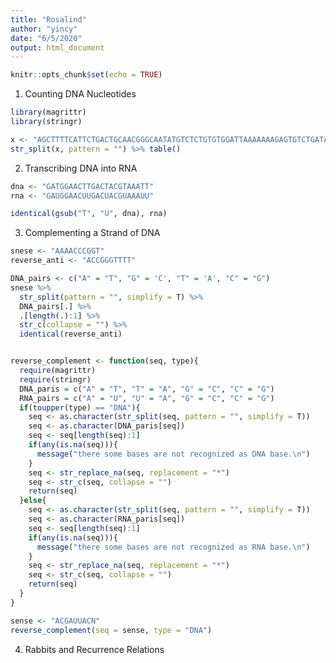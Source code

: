 ```yaml
---
title: "Rosalind"
author: "yincy"
date: "6/5/2020"
output: html_document
---
```


```r
knitr::opts_chunk$set(echo = TRUE)
```

1. Counting DNA Nucleotides  
```r
library(magrittr)
library(stringr)

x <- "AGCTTTTCATTCTGACTGCAACGGGCAATATGTCTCTGTGTGGATTAAAAAAAGAGTGTCTGATAGCAGC"
str_split(x, pattern = "") %>% table()
```

2. Transcribing DNA into RNA  
```r
dna <- "GATGGAACTTGACTACGTAAATT"
rna <- "GAUGGAACUUGACUACGUAAAUU"

identical(gsub("T", "U", dna), rna)
```

3. Complementing a Strand of DNA  
```r
snese <- "AAAACCCGGT"
reverse_anti <- "ACCGGGTTTT"

DNA_pairs <- c("A" = "T", "G" = 'C', "T" = 'A', "C" = "G")
snese %>% 
  str_split(pattern = "", simplify = T) %>% 
  DNA_pairs[.] %>% 
  .[length(.):1] %>% 
  str_c(collapse = "") %>% 
  identical(reverse_anti)


reverse_complement <- function(seq, type){
  require(magrittr)
  require(stringr)
  DNA_paris = c("A" = "T", "T" = "A", "G" = "C", "C" = "G")
  RNA_pairs = c("A" = "U", "U" = "A", "G" = "C", "C" = "G")
  if(toupper(type) == "DNA"){
    seq <- as.character(str_split(seq, pattern = "", simplify = T))
    seq <- as.character(DNA_paris[seq])
    seq <- seq[length(seq):1]
    if(any(is.na(seq))){
      message("there some bases are not recognized as DNA base.\n")
    }
    seq <- str_replace_na(seq, replacement = "*")
    seq <- str_c(seq, collapse = "")
    return(seq)
  }else{
    seq <- as.character(str_split(seq, pattern = "", simplify = T))
    seq <- as.character(RNA_paris[seq])
    seq <- seq[length(seq):1]
    if(any(is.na(seq))){
      message("there some bases are not recognized as RNA base.\n")
    }
    seq <- str_replace_na(seq, replacement = "*")
    seq <- str_c(seq, collapse = "")
    return(seq)
  }
}

sense <- "ACGAUUACN"
reverse_complement(seq = sense, type = "DNA")
```

4. Rabbits and Recurrence Relations  




















